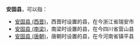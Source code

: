 '''安固县'''，可以指：
*[[安固县_(西晋)|安固县 (西晋)]]，西晋时设置的县，在今浙江省瑞安市
*[[安固县_(南梁)|安固县 (南梁)]]，南梁时设置的县，在今四川省营山县
*[[安固县_(唐朝)|安固县 (唐朝)]]，唐朝时设置的县，在今河南省镇平县

{{Disambig|A|Cat=三字中国县名消歧义}}